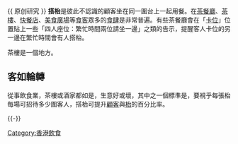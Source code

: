 {{ 原创研究 }}
{{Unreferenced |time=2008-10-29T03:11:53+00:00 }}
'''搭枱'''是彼此不認識的顧客坐在同一圍台上一起用餐。在[[茶餐廳|茶餐廳]]、[[茶樓|茶樓]]、[[快餐店|快餐店]]、[[美食廣場|美食廣場]]等[[食客|食客]]眾多的[[食肆|食肆]]是非常普遍。有些茶餐廳會在「[[卡位|卡位]]」位置貼上一些「四人座位：繁忙時間兩位請坐一邊」之類的告示，提醒客人卡位的另一邊在繁忙時間會有人搭枱。

茶樓是一個地方。

==客如輪轉==
從事飲食業，茶樓或酒家都如是，生意好或壞，其中之一個標準是，要視乎每張枱每場可招待多少圍客人，搭枱可提升[[顧客|顧客]]與[[枱|枱]]的百分比率。

{{-}}

[[Category:香港飲食|Category:香港飲食]]